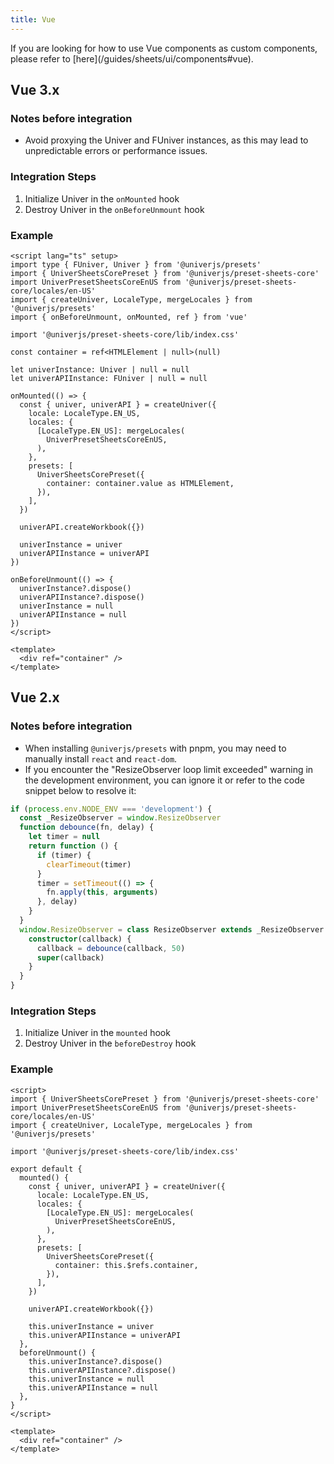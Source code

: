 ```yaml
---
title: Vue
---
```


<Callout>
  If you are looking for how to use Vue components as custom components, please refer to [here](/guides/sheets/ui/components#vue).
</Callout>

## Vue 3.x

### Notes before integration

- Avoid proxying the Univer and FUniver instances, as this may lead to unpredictable errors or performance issues.

### Integration Steps

1. Initialize Univer in the `onMounted` hook
2. Destroy Univer in the `onBeforeUnmount` hook

### Example

```vue
<script lang="ts" setup>
import type { FUniver, Univer } from '@univerjs/presets'
import { UniverSheetsCorePreset } from '@univerjs/preset-sheets-core'
import UniverPresetSheetsCoreEnUS from '@univerjs/preset-sheets-core/locales/en-US'
import { createUniver, LocaleType, mergeLocales } from '@univerjs/presets'
import { onBeforeUnmount, onMounted, ref } from 'vue'

import '@univerjs/preset-sheets-core/lib/index.css'

const container = ref<HTMLElement | null>(null)

let univerInstance: Univer | null = null
let univerAPIInstance: FUniver | null = null

onMounted(() => {
  const { univer, univerAPI } = createUniver({
    locale: LocaleType.EN_US,
    locales: {
      [LocaleType.EN_US]: mergeLocales(
        UniverPresetSheetsCoreEnUS,
      ),
    },
    presets: [
      UniverSheetsCorePreset({
        container: container.value as HTMLElement,
      }),
    ],
  })

  univerAPI.createWorkbook({})

  univerInstance = univer
  univerAPIInstance = univerAPI
})

onBeforeUnmount(() => {
  univerInstance?.dispose()
  univerAPIInstance?.dispose()
  univerInstance = null
  univerAPIInstance = null
})
</script>

<template>
  <div ref="container" />
</template>
```

## Vue 2.x

### Notes before integration

- When installing `@univerjs/presets` with pnpm, you may need to manually install `react` and `react-dom`.
- If you encounter the "ResizeObserver loop limit exceeded" warning in the development environment, you can ignore it or refer to the code snippet below to resolve it:

```typescript
if (process.env.NODE_ENV === 'development') {
  const _ResizeObserver = window.ResizeObserver
  function debounce(fn, delay) {
    let timer = null
    return function () {
      if (timer) {
        clearTimeout(timer)
      }
      timer = setTimeout(() => {
        fn.apply(this, arguments)
      }, delay)
    }
  }
  window.ResizeObserver = class ResizeObserver extends _ResizeObserver {
    constructor(callback) {
      callback = debounce(callback, 50)
      super(callback)
    }
  }
}
```

### Integration Steps

1. Initialize Univer in the `mounted` hook
2. Destroy Univer in the `beforeDestroy` hook

### Example

```vue
<script>
import { UniverSheetsCorePreset } from '@univerjs/preset-sheets-core'
import UniverPresetSheetsCoreEnUS from '@univerjs/preset-sheets-core/locales/en-US'
import { createUniver, LocaleType, mergeLocales } from '@univerjs/presets'

import '@univerjs/preset-sheets-core/lib/index.css'

export default {
  mounted() {
    const { univer, univerAPI } = createUniver({
      locale: LocaleType.EN_US,
      locales: {
        [LocaleType.EN_US]: mergeLocales(
          UniverPresetSheetsCoreEnUS,
        ),
      },
      presets: [
        UniverSheetsCorePreset({
          container: this.$refs.container,
        }),
      ],
    })

    univerAPI.createWorkbook({})

    this.univerInstance = univer
    this.univerAPIInstance = univerAPI
  },
  beforeUnmount() {
    this.univerInstance?.dispose()
    this.univerAPIInstance?.dispose()
    this.univerInstance = null
    this.univerAPIInstance = null
  },
}
</script>

<template>
  <div ref="container" />
</template>
```
